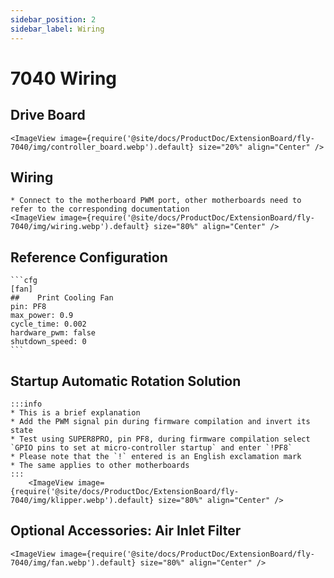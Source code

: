 ```yaml
---
sidebar_position: 2
sidebar_label: Wiring
---
```





# 7040 Wiring

## Drive Board

    <ImageView image={require('@site/docs/ProductDoc/ExtensionBoard/fly-7040/img/controller_board.webp').default} size="20%" align="Center" />


## Wiring

    * Connect to the motherboard PWM port, other motherboards need to refer to the corresponding documentation
    <ImageView image={require('@site/docs/ProductDoc/ExtensionBoard/fly-7040/img/wiring.webp').default} size="80%" align="Center" />

## Reference Configuration

    ```cfg
    [fan]
    ##    Print Cooling Fan 
    pin: PF8
    max_power: 0.9
    cycle_time: 0.002
    hardware_pwm: false
    shutdown_speed: 0
    ```

## Startup Automatic Rotation Solution

    :::info
    * This is a brief explanation
    * Add the PWM signal pin during firmware compilation and invert its state
    * Test using SUPER8PRO, pin PF8, during firmware compilation select `GPIO pins to set at micro-controller startup` and enter `!PF8`
    * Please note that the `!` entered is an English exclamation mark
    * The same applies to other motherboards
    :::
        <ImageView image={require('@site/docs/ProductDoc/ExtensionBoard/fly-7040/img/klipper.webp').default} size="80%" align="Center" />


## Optional Accessories: Air Inlet Filter

    <ImageView image={require('@site/docs/ProductDoc/ExtensionBoard/fly-7040/img/fan.webp').default} size="80%" align="Center" />
